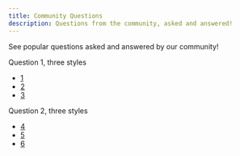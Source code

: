 ```yaml
---
title: Community Questions
description: Questions from the community, asked and answered!
---
```


See popular questions asked and answered by our community!

Question 1, three styles

- [1](/en/community-questions/1/) 
- [2](/en/community-questions/2/) 
- [3](/en/community-questions/3/) 

Question 2, three styles
- [4](/en/community-questions/4/)
- [5](/en/community-questions/5/) 
- [6](/en/community-questions/6/)